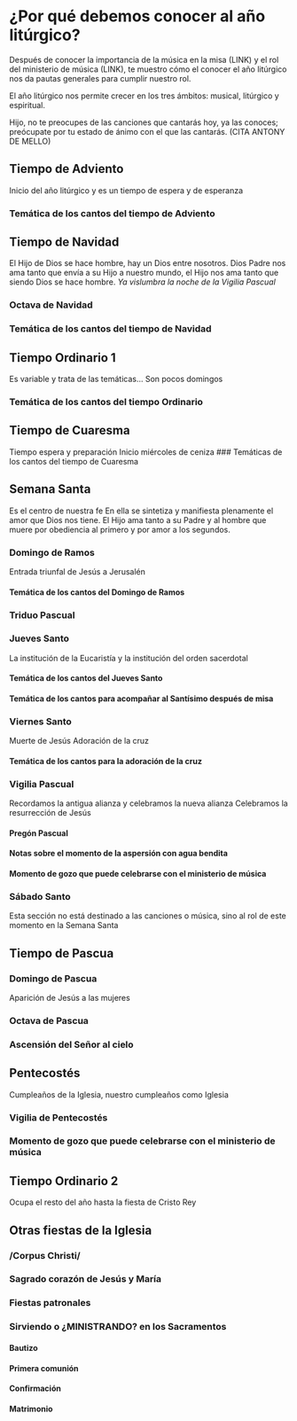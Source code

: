 # ¿Por qué debemos conocer al año litúrgico?
Después de conocer la importancia de la música en la misa (LINK) y el rol del ministerio de música (LINK),
te muestro  cómo el conocer el año litúrgico nos da pautas generales para cumplir nuestro rol.

El año litúrgico nos permite crecer en los tres ámbitos: musical, litúrgico y espiritual.

Hijo, no te preocupes de las canciones que cantarás hoy, ya las conoces;
preócupate por tu estado de ánimo con el que las cantarás. (CITA ANTONY DE MELLO)

## Tiempo de Adviento
Inicio del año litúrgico y es un tiempo de espera y de esperanza

### Temática de los cantos del tiempo de Adviento

## Tiempo de Navidad
El Hijo de Dios se hace hombre, hay un Dios entre nosotros.
Dios Padre nos ama tanto que envía a su Hijo a nuestro mundo,
el Hijo nos ama tanto que siendo Dios se hace hombre.
_Ya vislumbra la noche de la Vigilia Pascual_

### Octava de Navidad

### Temática de los cantos del tiempo de Navidad

## Tiempo Ordinario 1
Es variable y trata de las temáticas...
Son pocos domingos

### Temática de los cantos del tiempo Ordinario

## Tiempo de Cuaresma
Tiempo espera y preparación
Inicio miércoles de ceniza
### Temáticas de los cantos del tiempo de Cuaresma

## Semana Santa
Es el centro de nuestra fe
En ella se sintetiza y manifiesta plenamente el amor que Dios nos tiene.
El Hijo ama tanto a su Padre y al hombre que muere por obediencia al primero
y por amor a los segundos. 

### Domingo de Ramos
Entrada triunfal de Jesús a Jerusalén

#### Temática de los cantos del Domingo de Ramos

### Triduo Pascual

### Jueves Santo
La institución de la Eucaristía y la institución del orden sacerdotal

#### Temática de los cantos del Jueves Santo

#### Temática de los cantos para acompañar al Santísimo después de misa

### Viernes Santo
Muerte de Jesús
Adoración de la cruz

#### Temática de los cantos para la adoración de la cruz

### Vigilia Pascual
Recordamos la antigua alianza y celebramos la nueva alianza
Celebramos la resurrección de Jesús

#### Pregón Pascual

#### Notas sobre el momento de la aspersión con agua bendita

#### Momento de gozo que puede celebrarse con el ministerio de música

### Sábado Santo
Esta sección no está destinado a las canciones o música,
sino al rol de este momento en la Semana Santa

## Tiempo de Pascua

### Domingo de Pascua
Aparición de Jesús a las mujeres

### Octava de Pascua

### Ascensión del Señor al cielo

## Pentecostés
Cumpleaños de la Iglesia, nuestro cumpleaños como Iglesia

### Vigilia de Pentecostés 

### Momento de gozo que puede celebrarse con el ministerio de música

## Tiempo Ordinario 2
Ocupa el resto del año hasta la fiesta de Cristo Rey

## Otras fiestas de la Iglesia

### /Corpus Christi/

### Sagrado corazón de Jesús y María

### Fiestas patronales

### Sirviendo o ¿MINISTRANDO? en los Sacramentos

#### Bautizo

#### Primera comunión

#### Confirmación

#### Matrimonio